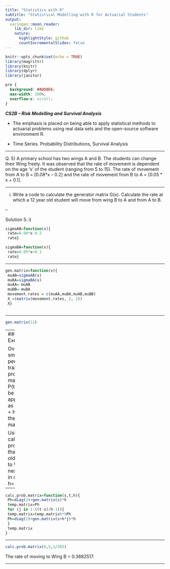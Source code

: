 ```yaml
---
title: "Statistics with R"
subtitle: "Statistical Modelling with R for Actuarial Students"
output:
  xaringan::moon_reader:
    lib_dir: libs
    nature:
      highlightStyle: github
      countIncrementalSlides: false
---
```


```r
knitr::opts_chunk$set(echo = TRUE)
library(magrittr)
library(knitr)
library(dplyr)
library(janitor)


```

```css
pre {
  background: #ADD8E6;
  max-width: 100%;
  overflow-x: scroll;
}
```

***CS2B – Risk Modelling and Survival Analysis ***


* The emphasis is placed on being able to apply statistical methods to actuarial problems using real data sets and the open-source software environment R. 

* Time Series. Probability Distributions, Survival Analysis

---


Q. 5) A primary school has two wings A and B. The students can change their Wing freely. It was 
observed that the rate of movement is dependent on the age ‘x’ of the student (ranging from 
5 to 15). The rate of movement from A to B = [0.08*x – 0.2] and the rate of movement from 
B to A = [0.05 * x + 0.1]. 

---

i) Write a code to calculate the generator matrix G(x). Calculate the rate at which a 12 
year old student will move from wing B to A and from A to B. 


--

Solution 5: 
i)
```r
sigmaAB=function(x){ 
 rate=0.08*x-0.2
 rate} 
```

```r
sigmaBA=function(x){ 
 rate=0.05*x+0.1 
 rate} 
``` 

---

```r
gen.matrix=function(x){ 
 muAB=sigmaAB(x) 
 muBA=sigmaBA(x) 
 muAA=-muAB 
 muBB=-muBA 
 movement.rates = c(muAA,muBA,muAB,muBB) 
 X =(matrix(movement.rates, 2, 2)) 
 X} 
 
``` 

---

```r
gen.matrix(12) 
``` 

---
#### Exercise 2

Over a very small time period h, the transition probability matrix P(t,t+h) can be 
approximated as P(t,t+h) = I + h*G(t); I is the identity matrix. 

Using this, calculate the 
probability that a 8 year old will move to Wing B in next 5 years in case h=1/365. 

---

```r
calc.prob.matrix=function(s,t,h){ 
 Ph=diag(2)+gen.matrix(s)*h 
 temp.matrix=Ph 
 for (j in 1:((t-s)/h-1)){ 
 temp.matrix=temp.matrix%*%Ph 
 Ph=diag(2)+gen.matrix(s+h*j)*h 
 } 
 temp.matrix 
} 
```

---

```r
calc.prob.matrix(8,5,1/365) 
```

The rate of moving to Wing B = 0.3682517. 

---
